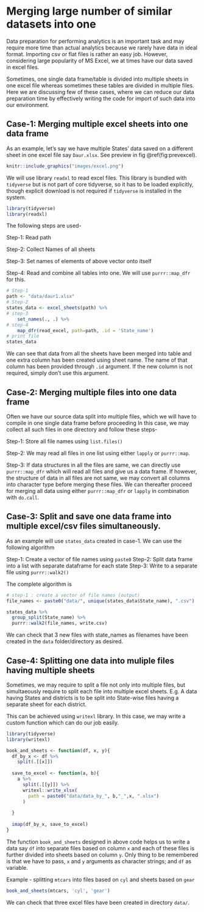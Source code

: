 # Merging large number of similar datasets into one
Data preparation for performing analytics is an important task and may require more time than actual analytics because we rarely have data in ideal format.  Importing csv or flat files is rather an easy job.  However, considering large popularity of MS Excel, we at times have our data saved in excel files.  

Sometimes, one single data frame/table is divided into multiple sheets in one excel file whereas sometimes these tables are divided in multiple files.  Here we are discussing few of these cases, where we can reduce our data preparation time by effectively writing the code for import of such data into our environment.

## **Case-1**: Merging multiple excel sheets into one data frame
As an example, let's say we have multiple States' data saved on a different sheet in one excel file say `Daur.xlsx`.  See preview in fig \@ref(fig:prevexcel).

```r
knitr::include_graphics("images/excel.png")
```

We will use library `readxl` to read excel files.  This library is bundled with `tidyverse` but is not part of core tidyverse, so it has to be loaded explicitly, though explicit download is not required if `tidyverse` is installed in the system.

```r
library(tidyverse)
library(readxl)
```
The following steps are used-

  Step-1: Read path
  
  Step-2: Collect Names of all sheets
  
  Step-3: Set names of elements of above vector onto itself
  
  Step-4: Read and combine all tables into one.  We will use `purrr::map_dfr` for this.

```r
# Step-1
path <- "data/daur1.xlsx"
# Step-2
states_data <- excel_sheets(path) %>% 
# step-3
    set_names(., .) %>% 
# step-4
    map_dfr(read_excel, path=path, .id = 'State_name')
# print file
states_data
```

We can see that data from all the sheets have been merged into table and one extra column has been created using sheet name.  The name of that column has been provided through `.id` argument.  If the new column is not required, simply don't use this argument.

## **Case-2**: Merging multiple files into one data frame

Often we have our source data split into multiple files, which we will have to compile in one single data frame before proceeding In this case, we may collect all such files in one directory and follow these steps-

Step-1: Store all file names using `list.files()`

Step-2: We may read all files in one list using either `lapply` or `purrr::map`.

Step-3: If data structures in all the files are same, we can directly use `purrr::map_dfr` which will read all files and give us a data frame.  If however, the structure of data in all files are not same, we may convert all columns into character type before merging these files.  We can thereafter proceed for merging all data using either `purrr::map_dfr` or `lapply` in combination with `do.call`.

## **Case-3**: Split and save one data frame into multiple excel/csv files simultaneously.
As an example will use `states_data` created in case-1.  We can use the following algorithm

Step-1: Create a vector of file names using `paste0`
Step-2: Split data frame into a list with separate dataframe for each state
Step-3: Write to a separate file using `purrr::walk2()`

The complete algorithm is

```r
# step-1 : create a vector of file names (output)
file_names <- paste0("data/", unique(states_data$State_name), ".csv")

states_data %>% 
  group_split(State_name) %>% 
  purrr::walk2(file_names, write.csv)
```
We can check that 3 new files with state_names as filenames have been created in the `data` folder/directory as desired.

## **Case-4**: Splitting one data into muliple files having multiple sheets
Sometimes, we may require to split a file not only into multiple files, but simultaeously require to split each file into multiple excel sheets.  E.g. A data having States and districts is to be split into State-wise files having a separate sheet for each district.

This can be achieved using `writexl` library.  In this case, we may write a custom function which can do our job easily.
```r
library(tidyverse)
library(writexl)

book_and_sheets <- function(df, x, y){
  df_by_x <- df %>% 
    split(.[[x]])
  
  save_to_excel <- function(a, b){
    a %>% 
      split(.[[y]]) %>% 
      writexl::write_xlsx(
        path = paste0("data/data_by_", b,"_",x, ".xlsx")
      )
    
  }
  
  imap(df_by_x, save_to_excel)
}
```
The function `book_and_sheets` designed in above code helps us to write a data say `df` into separate files based on column `x` and each of these files is further divided into sheets based on column `y`.  Only thing to be remembered is that we have to pass, `x` and `y` arguments as character strings; and `df` as variable.

Example - splitting `mtcars` into files based on `cyl` and sheets based on `gear`
```r
book_and_sheets(mtcars, 'cyl', 'gear')
```
We can check that three excel files have been created in directory `data/`.

